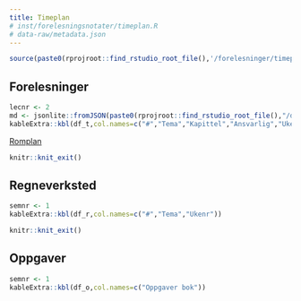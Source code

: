 ```yaml
---
title: Timeplan
# inst/forelesningsnotater/timeplan.R
# data-raw/metadata.json
---
```


```r
source(paste0(rprojroot::find_rstudio_root_file(),'/forelesninger/timeplan.R'))
```

## Forelesninger

```r
lecnr <- 2
md <- jsonlite::fromJSON(paste0(rprojroot::find_rstudio_root_file(),"/data-raw/metadata.json"))
kableExtra::kbl(df_t,col.names=c("#","Tema","Kapittel","Ansvarlig","Ukenr","Dato")) %>% kableExtra::kable_paper(full_width = F) %>% kableExtra::row_spec(lecnr, bold = T)
```

[Romplan](https://tp.educloud.no/hiof/timeplan/timeplan.php?type=course&sem=24v&campus=&id[]=SFB10816%2C1)

```r
knitr::knit_exit()
```

## Regneverksted
```r
semnr <- 1
kableExtra::kbl(df_r,col.names=c("#","Tema","Ukenr")) 
```

```r
knitr::knit_exit()
```

## Oppgaver
```r
semnr <- 1
kableExtra::kbl(df_o,col.names=c("Oppgaver bok"))
```

